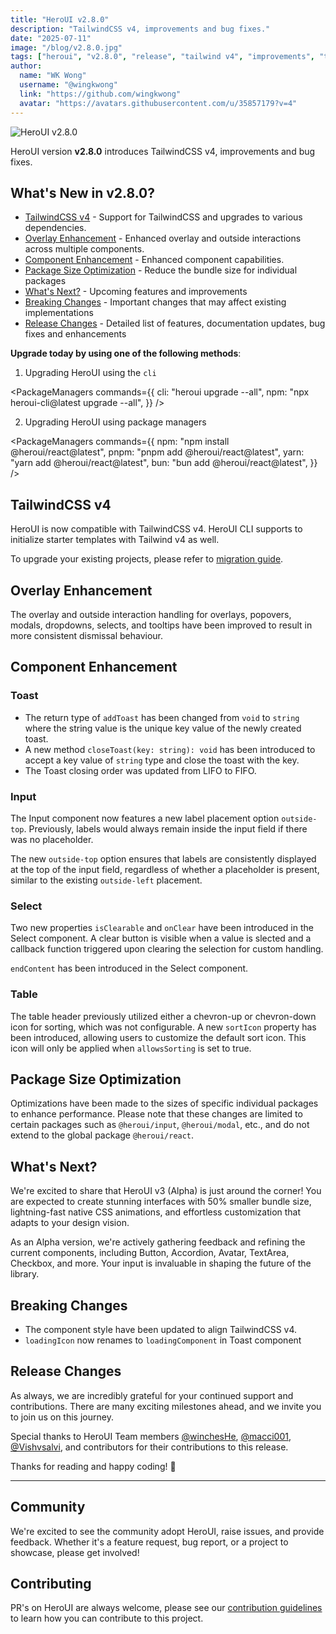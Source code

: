 ```yaml
---
title: "HeroUI v2.8.0"
description: "TailwindCSS v4, improvements and bug fixes."
date: "2025-07-11"
image: "/blog/v2.8.0.jpg"
tags: ["heroui", "v2.8.0", "release", "tailwind v4", "improvements", "theme"]
author:
  name: "WK Wong"
  username: "@wingkwong"
  link: "https://github.com/wingkwong"
  avatar: "https://avatars.githubusercontent.com/u/35857179?v=4"
---
```



<img
  src="/blog/v2.8.0_2x.jpg"
  width={700}
  height={350}
  alt="HeroUI v2.8.0"
  className="w-full border border-transparent dark:border-default-200/50 object-fit rounded-xl shadow-lg"
/>

HeroUI version **v2.8.0** introduces TailwindCSS v4, improvements and bug fixes.

## What's New in v2.8.0?

- [TailwindCSS v4](#tailwindcss-v4) - Support for TailwindCSS and upgrades to various dependencies.
- [Overlay Enhancement](#overlay-enhancement) - Enhanced overlay and outside interactions across multiple components.
- [Component Enhancement](#component-enhancement) - Enhanced component capabilities.
- [Package Size Optimization](#package-size-optimization) - Reduce the bundle size for individual packages
- [What's Next?](#whats-next) - Upcoming features and improvements
- [Breaking Changes](#breaking-changes) - Important changes that may affect existing implementations
- [Release Changes](#release-changes) - Detailed list of features, documentation updates, bug fixes and enhancements

<Spacer y={4} />

**Upgrade today by using one of the following methods**:

1. Upgrading HeroUI using the `cli`

<PackageManagers
  commands={{
    cli: "heroui upgrade --all",
    npm: "npx heroui-cli@latest upgrade --all",
  }}
/>

2. Upgrading HeroUI using package managers

<PackageManagers
  commands={{
    npm: "npm install @heroui/react@latest",
    pnpm: "pnpm add @heroui/react@latest",
    yarn: "yarn add @heroui/react@latest",
    bun: "bun add @heroui/react@latest",
  }}
/>

<Spacer y={4} />

## TailwindCSS v4

HeroUI is now compatible with TailwindCSS v4. HeroUI CLI supports to initialize starter templates with Tailwind v4 as well.

To upgrade your existing projects, please refer to [migration guide](/docs/guide/tailwind-v4#migration-steps).

## Overlay Enhancement

The overlay and outside interaction handling for overlays, popovers, modals, dropdowns, selects, and tooltips have been improved to result in more consistent dismissal behaviour. 

## Component Enhancement

### Toast

- The return type of `addToast` has been changed from `void` to `string` where the string value is the unique key value of the newly created toast.
- A new method `closeToast(key: string): void` has been introduced to accept a key value of `string` type and close the toast with the key.
- The Toast closing order was updated from LIFO to FIFO.

<CodeDemo title="Close Toast" files={closeToast} showEditor={false}/>

### Input

The Input component now features a new label placement option `outside-top`. Previously, labels would always remain inside the input field if there was no placeholder. 

The new `outside-top` option ensures that labels are consistently displayed at the top of the input field, regardless of whether a placeholder is present, similar to the existing `outside-left` placement.

<CodeDemo title="Label Placement" files={inputLabelPlacement} />

### Select

Two new properties `isClearable` and `onClear` have been introduced in the Select component. A clear button is visible when a value is slected and a callback function triggered upon clearing the selection for custom handling.

<CodeDemo title="Clearable" files={selectIsClearable} />

`endContent` has been introduced in the Select component.

<CodeDemo title="End Content" files={selectEndContent} />

### Table

The table header previously utilized either a chevron-up or chevron-down icon for sorting, which was not configurable. A new `sortIcon` property has been introduced, allowing users to customize the default sort icon. This icon will only be applied when `allowsSorting` is set to true.

## Package Size Optimization

Optimizations have been made to the sizes of specific individual packages to enhance performance. Please note that these changes are limited to certain packages such as `@heroui/input`, `@heroui/modal`, etc., and do not extend to the global package `@heroui/react`.

## What's Next?

We're excited to share that HeroUI v3 (Alpha) is just around the corner! You are expected to create stunning interfaces with 50% smaller bundle size, lightning-fast native CSS animations, and effortless customization that adapts to your design vision. 

As an Alpha version, we're actively gathering feedback and refining the current components, including Button, Accordion, Avatar, TextArea, Checkbox, and more. Your input is invaluable in shaping the future of the library.

## Breaking Changes

- The component style have been updated to align TailwindCSS v4.
- `loadingIcon` now renames to `loadingComponent` in Toast component

## Release Changes

<Spacer y={1} />

As always, we are incredibly grateful for your continued support and contributions. There are many exciting milestones ahead, and we invite you to join us on this journey.

Special thanks to HeroUI Team members [@winchesHe](https://github.com/winchesHe), [@macci001](https://github.com/macci001), [@Vishvsalvi](https://github.com/Vishvsalvi), and contributors for their contributions to this release.

<Spacer y={6} />

Thanks for reading and happy coding! 🚀

---

## Community

We're excited to see the community adopt HeroUI, raise issues, and provide feedback.
Whether it's a feature request, bug report, or a project to showcase, please get involved!

<Community />

## Contributing

PR's on HeroUI are always welcome, please see our [contribution guidelines](https://github.com/heroui-inc/heroui/blob/main/CONTRIBUTING.md) to learn how you can contribute to this project.
